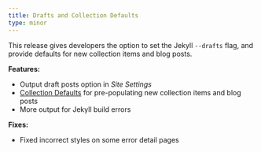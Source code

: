 ```yaml
---
title: Drafts and Collection Defaults
type: minor
---
```


This release gives developers the option to set the Jekyll `--drafts` flag, and provide defaults for new collection items and blog posts.

**Features:**

* Output draft posts option in *Site Settings*
* [Collection Defaults](/documentation/edit/editing/collections/) for pre-populating new collection items and blog posts
* More output for Jekyll build errors

**Fixes:**

* Fixed incorrect styles on some error detail pages
